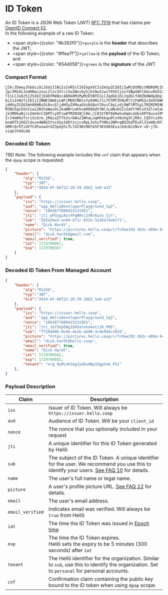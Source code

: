 
# ID Token

An ID Token is a JSON Web Token (JWT) [RFC 7519](https://www.rfc-editor.org/rfc/rfc7519.html) that has claims per [OpenID Connect §2](https://openid.net/specs/openid-connect-core-1_0.html#IDToken).<br/>In the following example of a raw ID Token:
- <span style={{color: "#b392f0"}}>`purple`</span> is the **header** that describes the JWT;
- <span style={{color: "#ffea7f"}}>`yellow`</span> is the **payload** of the ID Token; and
- <span style={{color: "#34d058"}}>`green`</span> is the **signature** of the JWT.

### Compact Format

```ansi
[0;35meyJhbGciOiJSUzI1NiIsInR5cCI6IkpXVCIsImtpZCI6IjIwMjQtMDctMDRUMjI6MjA6MzkuMjg2Wl8xZTAYTIzIn00[0m.[0;33mey
Jpc3MiOiJodHRwczovL2lzc3Vlci5oZWxsby5jb29wIiwiYXVkIjoiYXBwX0hlbGxvRGV2ZWxvcGVyUGxheWdyb3VuZF9Jc
TIiLCJub25jZSI6IjE4OTM4Nzc4ODk0MjMyMzE5NTEiLCJqdGkiOiJqdGlfd0ZHdWdpQXp1WVBxTkh2ajJuUnI2enhvX0lq
biIsInN1YiI6IjI2NWE1NmEzLWFjMDQtNDcxYy04MzJlLTVlMTZhNzRlYjFmMSIsIm5hbWUiOiJEaWNrIEhhcmR0IiwicGl
jdHVyZSI6Imh0dHBzOi8vcGljdHVyZXMuaGVsbG8uY29vcC9yLzdjOWFlMTkyLTM2M2MtNDA5ZS05NDVhLWYyNWU1ODMzZT
M3NS5qcGVnIiwiZW1haWwiOiJkaWNrLmhhcmR0QGdtYWlsLmNvbSIsImVtYWlsX3ZlcmlmaWVkIjp0cnVlLCJpYXQiOjE3M
jk3MDkwNjcsImV4cCI6MTcyOTcwOTM2N30[0m.[032fNT8d0wSuHqmcaUbiKPYAusalMYJcGj8w726pE8WvfYwlDtms3tMovj7U9eGTwqQykf_tlbz
IrJ4m6KofsriScGrm_2RAiaZTfk3srbWu21WhaLxqHhkbqu0lntNzkgVCjROv_CQ5YcsXh4L0aAJmKpkL3lVATMQSMxBUY0
bnmDT5jKO2ldxse4WAGSYssSUy1O6YzsjcvRpL3shuTYNkx2NMrqBO2kdTEuFL3IeH8cRFI6x52w7TJKJXs0n8qRVdaul64
URRrQrhTidVfCdFwswdrUZ3pdyhiTLlhC9Kn9Dtk5F3KVd0SEuzcb9cBJzNvV-vO-j7b-siqUJV4du3Q
```

### Decoded ID Token

TBD Note: The following example includes the `cnf` claim that appears when the `dpop` scope is requested:

```json
{
    "header": {
        "alg":"RS256",
        "typ":"JWT",
        "kid":"2024-07-04T22:20:39.286Z_1e0-a23"
    },
    "payload": {
        "iss": "https://issuer.hello.coop",
        "aud": "app_HelloDeveloperPlayground_Iq2",
        "nonce": "1893877889423231951",
        "jti": "jti_wFGugiAzuYPqNHvj2nRr6zxo_Ijn",
        "sub": "265a56a3-ac04-471c-832e-5e16a74eb1f1",
        "name": "Dick Hardt",
        "picture": "https://pictures.hello.coop/r/7c9ae192-363c-409e-945a-f25e5833e375.jpeg",
        "email": "dick.hardt@gmail.com",
        "email_verified": true,
        "iat": 1729709067,
        "exp": 1729709367
    }
}
```

### Decoded ID Token From Managed Account

```json
{
    "header": {
        "alg":"RS256",
        "typ":"JWT",
        "kid":"2024-07-04T22:20:39.286Z_1e0-a23"
    },
    "payload": {
        "iss": "https://issuer.hello.coop",
        "aud": "app_HelloDeveloperPlayground_Iq2",
        "nonce": "1893877889423231951",
        "jti": "jti_1kY5VpEWg3IHSa7xha4ati10_PN5",
        "sub": "7f294906-9c9e-4e1b-a690-4c9e9d4c285d",
        "picture": "https://pictures.hello.coop/r/7c9ae192-363c-409e-945a-f25e5833e375.jpeg",
        "email": "dick.hardt@hello.coop",
        "email_verified": true,
        "name": "Dick Hardt",
        "iat": 1729709582,
        "exp": 1729709882,
        "tenant": "org_9yMcnK3agJyUDxOBp19gpSe8_PU1"
    },
}
```

### Payload Description

|Claim|Description|
|---|---|
|`iss`|Issuer of ID Token. Will always be `https://issuer.hello.coop`|
|`aud`|Audience of ID Token. Will be your `client_id`|
|`nonce`|The nonce that you optionally included in your request|
|`jti`|A unique identifier for this ID Token generated by Hellō|
|`sub`|The subject of the ID Token. A unique identifier for the user. We recommend you use this to identify your users. [See FAQ 10](/faqs/#_10-why-should-i-use-the-sub-claim-to-identify-my-users) for details.|
|`name`|The user's full name or legal name.|
|`picture`|A user's profile picture URL. [See FAQ 12](/faqs/#_12-what-can-i-do-with-the-picture-url-i-receive) for details.|
|`email`|The user's email address.|
|`email_verified`|Indicates email was verified. Will always be `true` from Hellō|
|`iat`|The time the ID Token was issued in [Epoch time](https://en.wikipedia.org/wiki/Unix_time)|
|`exp`|The time the ID Token expires.<br/>Hellō sets the expiry to be 5 minutes (300 seconds) after `iat`|
|`tenant`|The Hellō identifier for the organization. Similar to `sub`, use this to identify the organization. Set to `personal` for personal accounts.|
|`cnf` <ExperimentalTooltip />|Confirmation claim containing the public key bound to the ID token when using `dpop` scope.|
